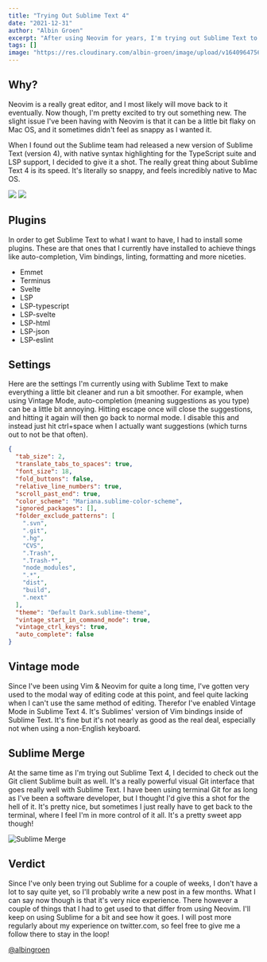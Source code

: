 ```yaml
---
title: "Trying Out Sublime Text 4"
date: "2021-12-31"
author: "Albin Groen"
excerpt: "After using Neovim for years, I'm trying out Sublime Text to see what that's like."
tags: []
image: "https://res.cloudinary.com/albin-groen/image/upload/v1640964756/CleanShot_2021-12-31_at_16.29.35_mkcjsb.png"
---
```


## Why?

Neovim is a really great editor, and I most likely will move back to it eventually. Now though, I'm pretty excited to try out something new. The slight issue I've been having with Neovim is that it can be a little bit flaky on Mac OS, and it sometimes didn't feel as snappy as I wanted it.

When I found out the Sublime team had released a new version of Sublime Text (version 4), with native syntax highlighting for the TypeScript suite and LSP support, I decided to give it a shot. The really great thing about Sublime Text 4 is its speed. It's literally so snappy, and feels incredibly native to Mac OS.

<img
  className="hidden dark:block"
  src="https://res.cloudinary.com/albin-groen/image/upload/f_auto/v1640964758/CleanShot_2021-12-31_at_16.28.05_cdhqku.png"
/>
<img
  className="block dark:hidden"
  src="https://res.cloudinary.com/albin-groen/image/upload/f_auto/v1640964756/CleanShot_2021-12-31_at_16.29.35_mkcjsb.png"
/>

## Plugins

In order to get Sublime Text to what I want to have, I had to install some plugins. These are that ones that I currently have installed to achieve things like auto-completion, Vim bindings, linting, formatting and more niceties.

- Emmet
- Terminus
- Svelte
- LSP
- LSP-typescript
- LSP-svelte
- LSP-html
- LSP-json
- LSP-eslint

## Settings

Here are the settings I'm currently using with Sublime Text to make everything a little bit cleaner and run a bit smoother. For example, when using Vintage Mode, auto-completion (meaning suggestions as you type) can be a little bit annoying. Hitting escape once will close the suggestions, and hitting it again will then go back to normal mode. I disable this and instead just hit ctrl+space when I actually want suggestions (which turns out to not be that often).

```json
{
  "tab_size": 2,
  "translate_tabs_to_spaces": true,
  "font_size": 18,
  "fold_buttons": false,
  "relative_line_numbers": true,
  "scroll_past_end": true,
  "color_scheme": "Mariana.sublime-color-scheme",
  "ignored_packages": [],
  "folder_exclude_patterns": [
    ".svn",
    ".git",
    ".hg",
    "CVS",
    ".Trash",
    ".Trash-*",
    "node_modules",
    ".*",
    "dist",
    "build",
    ".next"
  ],
  "theme": "Default Dark.sublime-theme",
  "vintage_start_in_command_mode": true,
  "vintage_ctrl_keys": true,
  "auto_complete": false
}
```

## Vintage mode

Since I've been using Vim & Neovim for quite a long time, I've gotten very used to the modal way of editing code at this point, and feel quite lacking when I can't use the same method of editing. Therefor I've enabled Vintage Mode in Sublime Text 4. It's Sublimes' version of Vim bindings inside of Sublime Text. It's fine but it's not nearly as good as the real deal, especially not when using a non-English keyboard.

## Sublime Merge

At the same time as I'm trying out Sublime Text 4, I decided to check out the Git client Sublime built as well. It's a really powerful visual Git interface that goes really well with Sublime Text. I have been using terminal Git for as long as I've been a software developer, but I thought I'd give this a shot for the hell of it. It's pretty nice, but sometimes I just really have to get back to the terminal, where I feel I'm in more control of it all. It's a pretty sweet app though!

![Sublime Merge](https://res.cloudinary.com/albin-groen/image/upload/f_auto/v1640966487/CleanShot_2021-12-31_at_16.58.57_qhzcto.png)

## Verdict

Since I've only been trying out Sublime for a couple of weeks, I don't have a lot to say quite yet, so I'll probably write a new post in a few months. What I can say now though is that it's very nice experience. There however a couple of things that I had to get used to that differ from using Neovim. I'll keep on using Sublime for a bit and see how it goes. I will post more regularly about my experience on twitter.com, so feel free to give me a follow there to stay in the loop!

[@albingroen](https://www.twitter.com/albingroen)

